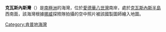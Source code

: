{{unreferenced|time=2013-10-27T04:52:50+00:00}}
{{coord|67|3|S|56|49|E|source:GNIS|display=title}}

'''克瓦斯內斯灣'''（{{lang-en|Kvarsnes Bay}}）是[[南極洲|南極洲]]的海灣，位於[[愛德華八世灣|愛德華八世灣]]南岸，處於[[克瓦斯內斯半島|克瓦斯內斯半島]]西南面，該海灣根據[[挪威|挪威]]探險隊拍攝的空中照片被該國製圖師繪入地圖。

{{DEFAULTSORT:Kvarsnes Bay}}
[[Category:肯普地海灣|Category:肯普地海灣]]


{{KempLand-geo-stub}}